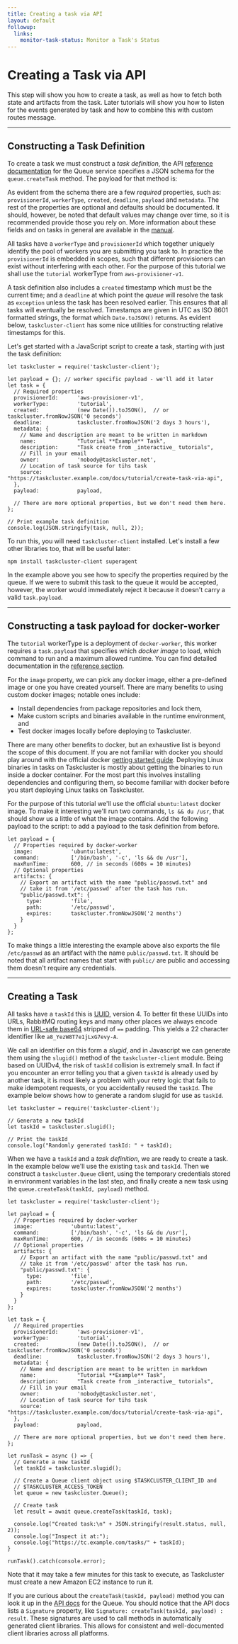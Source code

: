 ---
title: Creating a task via API
layout: default
followup:
  links:
    monitor-task-status: Monitor a Task's Status
---

# Creating a Task via API

This step will show you how to create a task, as well as how to fetch
both state and artifacts from the task. Later tutorials will show you how to
listen for the events generated by task and how to combine this with custom
routes message.

---

## Constructing a Task Definition

To create a task we must construct a _task definition_, the API [reference
documentation](/docs/reference/platform/queue/api) for the
Queue service specifies a JSON schema for the `queue.createTask` method.  The
payload for that method is:

<SchemaTable schema="/schemas/queue/v1/create-task-request.json#" />

As evident from the schema there are a few _required_ properties, such as:
`provisionerId`, `workerType`, `created`, `deadline`, `payload` and `metadata`.
The rest of the properties are optional and defaults should be documented.  It
should, however, be noted that default values may change over time, so it is
recommended provide those you rely on. More information about these fields and
on tasks in general are available in the [manual](/docs/manual).

All tasks have a `workerType` and `provisionerId` which together uniquely
identify the pool of workers you are submitting you task to. In practice the
`provisionerId` is embedded in scopes, such that different provisioners can
exist without interfering with each other. For the purpose of this tutorial we
shall use the `tutorial` workerType from `aws-provisioner-v1`.

A task definition also includes a `created` timestamp which must be the current
time; and a `deadline` at which point the _queue_ will resolve the task as
`exception` unless the task has been resolved earlier. This ensures that all
tasks will eventually be resolved.  Timestamps are given in UTC as ISO 8601
formatted strings, the format which `Date.toJSON()` returns. As evident below,
`taskcluster-client` has some nice utilities for constructing relative
timestamps for this.

Let's get started with a JavaScript script to create a task, starting with just
the task definition:

```
let taskcluster = require('taskcluster-client');

let payload = {}; // worker specific payload - we'll add it later
let task = {
  // Required properties
  provisionerId:      'aws-provisioner-v1',
  workerType:         'tutorial',
  created:            (new Date()).toJSON(),  // or taskcluster.fromNowJSON('0 seconds')
  deadline:           taskcluster.fromNowJSON('2 days 3 hours'),
  metadata: {
    // Name and description are meant to be written in markdown
    name:             "Tutorial **Example** Task",
    description:      "Task create from _interactive_ tutorials",
    // Fill in your email
    owner:            'nobody@taskcluster.net',
    // Location of task source for tihs task
    source:           "https://taskcluster.example.com/docs/tutorial/create-task-via-api",
  },
  payload:            payload,

  // There are more optional properties, but we don't need them here.
};

// Print example task definition
console.log(JSON.stringify(task, null, 2));
```

To run this, you will need `taskcluster-client` installed.  Let's install a few
other libraries too, that will be useful later:

```
npm install taskcluster-client superagent
```

In the example above you see how to specify the properties required by the
queue. If we were to submit this task to the queue it would be accepted,
however, the worker would immediately reject it because it doesn't carry a
valid `task.payload`.

---

## Constructing a task payload for docker-worker

The `tutorial` workerType is a deployment of `docker-worker`, this worker
requires a `task.payload` that specifies which _docker image_ to load, which
command to run and a maximum allowed runtime. You can find detailed
documentation in the [reference
section](/docs/reference/workers/docker-worker/payload).

<SchemaTable schema="/schemas/docker-worker/v1/payload.json" />

For the `image` property, we can pick any docker image, either a pre-defined
image or one you have created yourself. There are many benefits to using custom
docker images; notable ones include:

 * Install dependencies from package repositories and lock them,
 * Make custom scripts and binaries available in the runtime environment, and
 * Test docker images locally before deploying to Taskcluster.

There are many other benefits to docker, but an exhaustive list is beyond the
scope of this document. If you are not familiar with docker you should play
around with the official docker
[getting started guide](http://docs.docker.com/linux/started/). Deploying Linux
binaries in tasks on Taskcluster is mostly about getting the binaries to run
inside a docker container. For the most part this involves installing
dependencies and configuring them, so become familiar with docker before you
start deploying Linux tasks on Taskcluster.

For the purpose of this tutorial we'll use the official `ubuntu:latest` docker
image. To make it interesting we'll run two commands, `ls && du /usr`, that
should show us a little of what the image contains. Add the following payload
to the script:
to add a payload to the task definition from before.

```
let payload = {
  // Properties required by docker-worker
  image:            'ubuntu:latest',
  command:          ['/bin/bash', '-c', 'ls && du /usr'],
  maxRunTime:       600, // in seconds (600s = 10 minutes)
  // Optional properties
  artifacts: {
    // Export an artifact with the name "public/passwd.txt" and
    // take it from '/etc/passwd' after the task has run.
    "public/passwd.txt": {
      type:         'file',
      path:         '/etc/passwd',
      expires:      taskcluster.fromNowJSON('2 months')
    }
  }
};
```

To make things a little interesting the example above also exports the file
`/etc/passwd` as an artifact with the name `public/passwd.txt`. It should be
noted that all artifact names that start with `public/` are public and
accessing them doesn't require any credentials.

---

## Creating a Task

All tasks have a `taskId` this is
[UUID](https://en.wikipedia.org/wiki/Universally_unique_identifier), version 4.
To better fit these UUIDs into URLs, RabbitMQ routing keys and many other
places we always encode them in [URL-safe
base64](http://tools.ietf.org/html/rfc4648#section-5) stripped of `==` padding.
This yields a 22 character identifier like `a8_YezW8T7e1jLxG7evy-A`.

We call an identifier on this form a _slugid_, and in Javascript we can generate
them using the `slugid()` method of the `taskcluster-client` module. Being
based on UUIDv4, the risk of `taskId` collision is extremely small. In
fact if you encounter an error telling you that a given `taskId` is already
used by another task, it is most likely a problem with your retry logic that
fails to make idempotent requests, or you accidentally reused the `taskId`. The
example below shows how to generate a random slugid for use as `taskId`.

```
let taskcluster = require('taskcluster-client');

// Generate a new taskId
let taskId = taskcluster.slugid();

// Print the taskId
console.log("Randomly generated taskId: " + taskId);
```

When we have a `taskId` and a _task definition_, we are ready to create a task.
In the example below we'll use the existing `task` and `taskId`.  Then we
construct a `taskcluster.Queue` client, using the temporary credentials stored
in environment variables in the last step, and finally create a new task using
the `queue.createTask(taskId, payload)` method.

```
let taskcluster = require('taskcluster-client');

let payload = {
  // Properties required by docker-worker
  image:            'ubuntu:latest',
  command:          ['/bin/bash', '-c', 'ls && du /usr'],
  maxRunTime:       600, // in seconds (600s = 10 minutes)
  // Optional properties
  artifacts: {
    // Export an artifact with the name "public/passwd.txt" and
    // take it from '/etc/passwd' after the task has run.
    "public/passwd.txt": {
      type:         'file',
      path:         '/etc/passwd',
      expires:      taskcluster.fromNowJSON('2 months')
    }
  }
};

let task = {
  // Required properties
  provisionerId:      'aws-provisioner-v1',
  workerType:         'tutorial',
  created:            (new Date()).toJSON(),  // or taskcluster.fromNowJSON('0 seconds')
  deadline:           taskcluster.fromNowJSON('2 days 3 hours'),
  metadata: {
    // Name and description are meant to be written in markdown
    name:             "Tutorial **Example** Task",
    description:      "Task create from _interactive_ tutorials",
    // Fill in your email
    owner:            'nobody@taskcluster.net',
    // Location of task source for tihs task
    source:           "https://taskcluster.example.com/docs/tutorial/create-task-via-api",
  },
  payload:            payload,

  // There are more optional properties, but we don't need them here.
};

let runTask = async () => {
  // Generate a new taskId
  let taskId = taskcluster.slugid();

  // Create a Queue client object using $TASKCLUSTER_CLIENT_ID and
  // $TASKCLUSTER_ACCESS_TOKEN
  let queue = new taskcluster.Queue();

  // Create task
  let result = await queue.createTask(taskId, task);

  console.log("Created task:\n" + JSON.stringify(result.status, null, 2));
  console.log("Inspect it at:");
  console.log("https://tc.example.com/tasks/" + taskId);
}

runTask().catch(console.error);
```

Note that it may take a few minutes for this task to execute, as Taskcluster must
create a new Amazon EC2 instance to run it.

If you are curious about the `createTask(taskId, payload)` method you can look
it up in the [API docs](/docs/reference/platform/queue/reference/api-docs/) for the Queue. You should notice that
the API docs lists a `Signature` property, like
`Signature: createTask(taskId, payload) : result`. These signatures are used to
call methods in automatically generated client libraries. This allows for
consistent and well-documented client libraries across all platforms.

